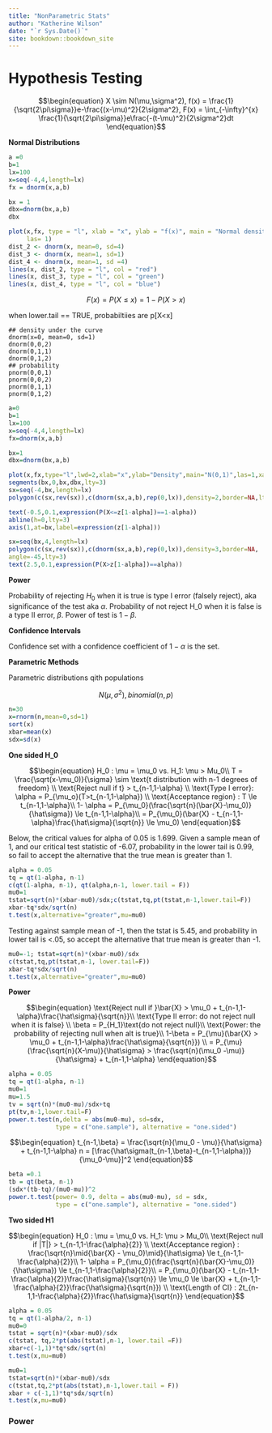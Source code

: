 ```yaml
--- 
title: "NonParametric Stats"
author: "Katherine Wilson"
date: "`r Sys.Date()`"
site: bookdown::bookdown_site
---
```


# Hypothesis Testing

$$\begin{equation}
X \sim N(\mu,\sigma^2), f(x) = \frac{1}{\sqrt{2\pi\sigma}}e-\frac{(x-\mu)^2}{2\sigma^2}, F(x) = \int_{-\infty}^{x} \frac{1}{\sqrt{2\pi\sigma}}e\frac{-(t-\mu)^2}{2\sigma^2}dt
\end{equation}$$

**Normal Distributions**

```r
a =0
b=1
lx=100
x=seq(-4,4,length=lx)
fx = dnorm(x,a,b)

bx = 1
dbx=dnorm(bx,a,b)
dbx

plot(x,fx, type = "l", xlab = "x", ylab = "f(x)", main = "Normal density functions",
     las= 1)
dist_2 <- dnorm(x, mean=0, sd=4)
dist_3 <- dnorm(x, mean=1, sd=1)
dist_4 <- dnorm(x, mean=1, sd =4)
lines(x, dist_2, type = "l", col = "red")
lines(x, dist_3, type = "l", col = "green")
lines(x, dist_4, type = "l", col = "blue")
```




$$\begin{equation}
F(x) = P(X\le x) = 1 - P(X>x)
\end{equation}$$

when lower.tail == TRUE, probabiltiies are p[X<x]

```undefined
## density under the curve
dnorm(x=0, mean=0, sd=1)
dnorm(0,0,2)
dnorm(0,1,1)
dnorm(0,1,2)
## probability
pnorm(0,0,1)
pnorm(0,0,2)
pnorm(0,1,1)
pnorm(0,1,2)

```



```r
a=0
b=1
lx=100
x=seq(-4,4,length=lx)
fx=dnorm(x,a,b)

bx=1
dbx=dnorm(bx,a,b)

plot(x,fx,type="l",lwd=2,xlab="x",ylab="Density",main="N(0,1)",las=1,xaxt="n")
segments(bx,0,bx,dbx,lty=3)
sx=seq(-4,bx,length=lx)
polygon(c(sx,rev(sx)),c(dnorm(sx,a,b),rep(0,lx)),density=2,border=NA,lty=3)

text(-0.5,0.1,expression(P(X<=z[1-alpha])==1-alpha))
abline(h=0,lty=3)
axis(1,at=bx,label=expression(z[1-alpha]))

sx=seq(bx,4,length=lx)
polygon(c(sx,rev(sx)),c(dnorm(sx,a,b),rep(0,lx)),density=3,border=NA,
angle=-45,lty=3)
text(2.5,0.1,expression(P(X>z[1-alpha])==alpha))

```


**Power**

Probability of rejecting $H_0$ when it is true is type I error (falsely reject), aka significance of the test aka $\alpha$. Probability of not reject H_0 when it is false is a type II error, $\beta$. Power of test is $1-\beta$.

**Confidence Intervals**

Confidence set with a confidence coefficient of $1-\alpha$ is the set.


**Parametric Methods**

Parametric distributions qith populations

$$\begin{equation}
N(\mu, \sigma^2),binomial(n,p)
\end{equation}$$

```r
n=30
x=rnorm(n,mean=0,sd=1)
sort(x)
xbar=mean(x)
sdx=sd(x)
```




**One sided H_0**

$$\begin{equation}
H_0 : \mu = \mu_0 vs. H_1: \mu > Mu_0\\
T = \frac{\sqrt(x-\mu_0)}{\sigma} \sim \text{t distribution with n-1 degrees of freedom} \\
\text{Reject null if t} > t_{n-1,1-\alpha} \\
\text{Type I error}: \alpha = P_{\mu_o}(T>t_{n-1,1-\alpha}) \\
\text{Acceptance region} : T \le t_{n-1,1-\alpha}\\
1- \alpha = P_{\mu_0}(\frac{\sqrt{n}(\bar{X}-\mu_0)}{\hat\sigma}) \le t_{n-1,1-\alpha}\\
= P_{\mu_0}(\bar{X} - t_{n-1,1-\alpha}\frac{\hat\sigma}{\sqrt{n}} \le \mu_0)
\end{equation}$$

Below, the critical values for alpha of 0.05 is 1.699. Given a sample mean of 1, and our critical test statistic of -6.07, probability in the lower tail is 0.99, so fail to accept the alternative that the true mean is greater than 1.
```r
alpha = 0.05
tq = qt(1-alpha, n-1)
c(qt(1-alpha, n-1), qt(alpha,n-1, lower.tail = F))
mu0=1
tstat=sqrt(n)*(xbar-mu0)/sdx;c(tstat,tq,pt(tstat,n-1,lower.tail=F))
xbar-tq*sdx/sqrt(n)
t.test(x,alternative="greater",mu=mu0)

```
Testing against sample mean of -1, then the tstat is 5.45, and probability in lower tail is <.05, so accept the alternative that true mean is greater than -1.
```r
mu0=-1; tstat=sqrt(n)*(xbar-mu0)/sdx
c(tstat,tq,pt(tstat,n-1, lower.tail=F))
xbar-tq*sdx/sqrt(n)
t.test(x,alternative="greater",mu=mu0)

```





**Power**

$$\begin{equation}
\text{Reject null if }\bar{X} > \mu_0 + t_{n-1,1-\alpha}\frac{\hat\sigma}{\sqrt{n}}\\
\text{Type II error: do not reject null when it is false} \\
\beta = P_{H_1}\text{do not reject null}\\
\text{Power: the probability of rejecting null when alt is true}\\
1-\beta = P_{\mu}(\bar{X} > \mu_0 + t_{n-1,1-\alpha}\frac{\hat\sigma}{\sqrt{n}}) \\
= P_{\mu}(\frac{\sqrt{n}(X-\mu)}{\hat\sigma} > \frac{\sqrt{n}(\mu_0 -\mu)}{\hat\sigma} + t_{n-1,1-\alpha}
\end{equation}$$


```r
alpha = 0.05
tq = qt(1-alpha, n-1)
mu0=1
mu=1.5
tv = sqrt(n)*(mu0-mu)/sdx+tq
pt(tv,n-1,lower.tail=F)
power.t.test(n,delta = abs(mu0-mu), sd=sdx,
             type = c("one.sample"), alternative = "one.sided")

```

$$\begin{equation}
t_{n-1,\beta} = \frac{\sqrt{n}(\mu_0 - \mu)}{\hat\sigma} + t_{n-1,1-\alpha}
n = [\frac{\hat\sigma(t_{n-1,\beta}-t_{n-1,1-\alpha})}{\mu_0-\mu}]^2
\end{equation}$$


```r
beta =0.1
tb = qt(beta, n-1)
(sdx*(tb-tq)/(mu0-mu))^2
power.t.test(power= 0.9, delta = abs(mu0-mu), sd = sdx,
             type = c("one.sample"), alternative = "one.sided")
```

**Two sided H1**



$$\begin{equation}
H_0 : \mu = \mu_0 vs. H_1: \mu > Mu_0\\
\text{Reject null if |T|} > t_{n-1,1-\frac{\alpha}{2}} \\
\text{Acceptance region} : \frac{\sqrt{n}\mid{\bar{X} - \mu_0}\mid}{\hat\sigma} \le t_{n-1,1-\frac{\alpha}{2}}\\
1- \alpha = P_{\mu_0}(\frac{\sqrt{n}(\bar{X}-\mu_0)}{\hat\sigma}) \le t_{n-1,1-\frac{\alpha}{2}}\\
= P_{\mu_0}(\bar{X} - t_{n-1,1-\frac{\alpha}{2}}\frac{\hat\sigma}{\sqrt{n}} \le \mu_0 \le \bar{X} + t_{n-1,1-\frac{\alpha}{2}}\frac{\hat\sigma}{\sqrt{n}}) \\
\text{Length of CI} : 2t_{n-1,1-\frac{\alpha}{2}}\frac{\hat\sigma}{\sqrt{n}}
\end{equation}$$


```r
alpha = 0.05
tq = qt(1-alpha/2, n-1)
mu0=0
tstat = sqrt(n)*(xbar-mu0)/sdx
c(tstat, tq,2*pt(abs(tstat),n-1, lower.tail =F))
xbar+c(-1,1)*tq*sdx/sqrt(n)
t.test(x,mu=mu0)

mu0=1
tstat=sqrt(n)*(xbar-mu0)/sdx
c(tstat,tq,2*pt(abs(tstat),n-1,lower.tail = F))
xbar + c(-1,1)*tq*sdx/sqrt(n)
t.test(x,mu=mu0)

```

### Power

